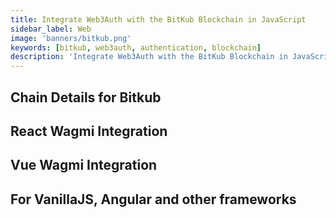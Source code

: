 ```yaml
---
title: Integrate Web3Auth with the BitKub Blockchain in JavaScript
sidebar_label: Web
image: 'banners/bitkub.png'
keywords: [bitkub, web3auth, authentication, blockchain]
description: 'Integrate Web3Auth with the BitKub Blockchain in JavaScript | Documentation - Web3Auth'
---
```



<SEO
  title="Integrate Web3Auth with the BitKub Blockchain in JavaScript"
  description="Integrate Web3Auth with the BitKub Blockchain in JavaScript | Documentation - Web3Auth"
  image="https://web3auth.io/docs/banners/bitkub.png"
  slug="/embedded-wallets/connect-blockchain/evm/bitkub/web"
/>

## Chain Details for Bitkub

<ChainDetailsBitkub />

## React Wagmi Integration

<ReactWagmiIntegration />

## Vue Wagmi Integration

<VueWagmiIntegration />

## For VanillaJS, Angular and other frameworks

<JsBlockchainMethods />
